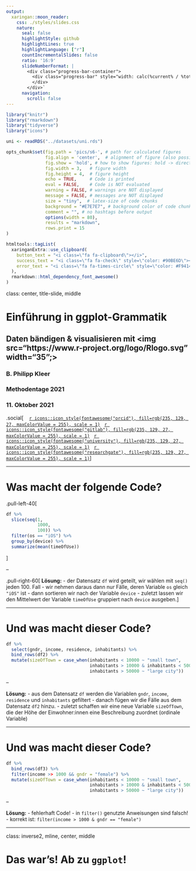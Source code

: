 ```yaml
---
output:
  xaringan::moon_reader:
    css: ./styles/slides.css  
    nature:
      seal: false
      highlightStyle: github
      highlightLines: true
      highlightLanguage: ["r"]
      countIncrementalSlides: false
      ratio: '16:9'
      slideNumberFormat: |
        <div class="progress-bar-container">
          <div class="progress-bar" style="width: calc(%current% / %total% * 100%);">
          </div>
        </div>`
      navigation:
        scroll: false
---
```


```r
library("knitr")
library("rmarkdown")
library("tidyverse")
library("icons")

uni <- readRDS("../datasets/uni.rds")

opts_chunk$set(fig.path = 'pics/s6-', # path for calculated figures
               fig.align = 'center',  # alignment of figure (also possible right, left, default)
               fig.show = 'hold', # how to show figures: hold -> direct at the end of code chunk; animate: all plots in an animation
               fig.width = 3,   # figure width
               fig.height = 4,  # figure height
               echo = TRUE,     # Code is printed
               eval = FALSE,    # Code is NOT evaluated
               warning = FALSE, # warnings are NOT displayed
               message = FALSE, # messages are NOT displayed
               size = "tiny",  # latex-size of code chunks
               background = "#E7E7E7", # background color of code chunks
               comment = "", # no hashtags before output
               options(width = 80),
               results = "markdown",
               rows.print = 15
)

htmltools::tagList(
  xaringanExtra::use_clipboard(
    button_text = "<i class=\"fa fa-clipboard\"></i>",
    success_text = "<i class=\"fa fa-check\" style=\"color: #90BE6D\"></i>",
    error_text = "<i class=\"fa fa-times-circle\" style=\"color: #F94144\"></i>"
  ),
  rmarkdown::html_dependency_font_awesome()
)
```

class: center, title-slide, middle

# Einführung in ggplot-Grammatik

## Daten bändigen & visualisieren mit <img src="https://www.r-project.org/logo/Rlogo.svg" width="35";>

### B. Philipp Kleer

### Methodentage 2021

### 11. Oktober 2021

.social[
   [`r icons::icon_style(fontawesome("orcid"), fill=rgb(235, 129, 27, maxColorValue = 255), scale = 1)`](https://orcid.org/0000-0003-1935-387X)   [`r icons::icon_style(fontawesome("gitlab"), fill=rgb(235, 129, 27, maxColorValue = 255), scale = 1)`](https://gitlab.com/bpkleer)   [`r icons::icon_style(fontawesome("university"), fill=rgb(235, 129, 27, maxColorValue = 255), scale = 1)`](https://www.uni-giessen.de/faculties/f03/departments/dps/staff/researchers/kleer?set_language=en)   [`r icons::icon_style(fontawesome("researchgate"), fill=rgb(235, 129, 27, maxColorValue = 255), scale = 1)`](https://www.researchgate.net/profile/Benedikt_Kleer)
]

---

# Was macht der folgende Code?

.pull-left-40[
``` r
df %>% 
  slice(seq(1, 
            1000, 
            100)) %>% 
  filter(os == "iOS") %>%
  group_by(device) %>% 
  summarize(mean(timeOfUse))
```
]

--

.pull-right-60[
**Lösung:**
- der Datensatz `df` wird geteilt, wir wählen mit `seq()` jeden 100. Fall
- wir nehmen daraus dann nur Fälle, deren Variable `os` gleich `"iOS"` ist
- dann sortieren wir nach der Variable `device` 
- zuletzt lassen wir den Mittelwert der Variable `timeOfUse` gruppiert nach `device` ausgeben.
]

---

# Und was macht dieser Code?

``` r
df %>% 
  select(gndr, income, residence, inhabitants) %>% 
  bind_rows(df2) %>% 
  mutate(sizeOfTown = case_when(inhabitants < 10000 ~ "small town",
                                inhabitants > 10000 & inhabitants < 50000 ~ "city",
                                inhabitants > 50000 ~ "large city"))
``` 

--

**Lösung:**
- aus dem Datensatz `df` werden die Variablen `gndr`, `income`, `residence` und `inhabitants` gefiltert
- danach fügen wir die Fälle aus dem Datensatz `df2` hinzu.
- zuletzt schaffen wir eine neue Variable `sizeOfTown`, die der Höhe der Einwohner:innen eine Beschreibung zuordnet (ordinale Variable)
 

---

# Und was macht dieser Code?

``` r
df %>% 
  bind_rows(df3) %>% 
  filter(income >> 1000 && gndr = "female") %>% 
  mutate(sizeOfTown = case_when(inhabitants < 10000 ~ "small town",
                                inhabitants > 10000 & inhabitants < 50000 ~ "city",
                                inhabitants > 50000 ~ "large city"))
``` 


--

**Lösung:**
- fehlerhaft Code!
- in `filter()` genutzte Anweisungen sind falsch!
- korrekt ist: `filter(income > 1000 & gndr == "female")`
 

---
class: inverse2, mline, center, middle

# Das war's! Ab zu `ggplot`!